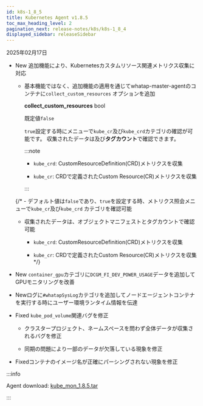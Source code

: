```yaml
---
id: k8s-1_8_5
title: Kubernetes Agent v1.8.5
toc_max_heading_level: 2
pagination_next: release-notes/k8s/k8s-1_8_4
displayed_sidebar: releaseSidebar
---
```


2025年02月17日

- <Status priority='1'>New</Status> 追加機能により、Kubernetesカスタムリソース関連メトリクス収集に対応

  - 基本機能ではなく、追加機能の適用を通じてwhatap-master-agentのコンテナに`collect_custom_resources` オプションを追加

    **collect_custom_resources** <span class='type'>bool</span>

    既定値`false`

    `true`設定する時に<Cmdname sid="side_metricsSearch" className="uitext" />メニューで`kube_cr`及び`kube_crd`カテゴリの確認が可能です。 収集されたデータは<Cmdname sid="side_objectManifest" className="uitext" />及び**タグカウント**で確認できます。 

    :::note 

    - `kube_crd`: CustomResourceDefinition(CRD)メトリクスを収集

    - `kube_cr`: CRDで定義されたCustom Resource(CR)メトリクスを収集

    :::

  {/* - デフォルト値は`false`であり、`true`を設定する時、メトリクス照会メニューで`kube_cr`及び`kube_crd` カテゴリを確認可能

  - 収集されたデータは、オブジェクトマニフェストとタグカウントで確認可能

    - `kube_crd`: CustomResourceDefinition(CRD)メトリクスを収集

    - `kube_cr`: CRDで定義されたCustom Resource(CR)メトリクスを収集 */}

- <Status priority='1'>New</Status> `container_gpu`カテゴリに`DCGM_FI_DEV_POWER_USAGE`データを追加してGPUモニタリングを改善

- <Status priority='1'>New</Status>ログに`#whatapSysLog`カテゴリを追加してノードエージェントコンテナを実行する時にユーザー環境ランタイム情報を伝達

- <Status priority='0'>Fixed</Status> `kube_pod_volume`関連バグを修正

  - クラスタープロジェクト、ネームスペースを問わず全体データが収集されるバグを修正

  - 同期の問題により一部のデータが欠落している現象を修正

- <Status priority='0'>Fixed</Status>コンテナのイメージ名が正確にパーシングされない現象を修正

:::info

Agent download: [kube_mon_1.8.5.tar](https://repo.whatap.io/docker/kube_mon_1.8.5.tar)

:::
